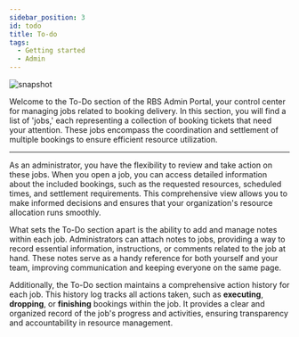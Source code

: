 ---
sidebar_position: 3
id: todo
title: To-do
tags:
  - Getting started
  - Admin
---



<BrowserWindow url={url}>

![snapshot](/assets/admin/todo.png)

</BrowserWindow>

Welcome to the To-Do section of the RBS Admin Portal, your control center for managing jobs related to booking delivery. In this section, you will find a list of 'jobs,' each representing a collection of booking tickets that need your attention. These jobs encompass the coordination and settlement of multiple bookings to ensure efficient resource utilization.

---

As an administrator, you have the flexibility to review and take action on these jobs. When you open a job, you can access detailed information about the included bookings, such as the requested resources, scheduled times, and settlement requirements. This comprehensive view allows you to make informed decisions and ensures that your organization's resource allocation runs smoothly.

What sets the To-Do section apart is the ability to add and manage notes within each job. Administrators can attach notes to jobs, providing a way to record essential information, instructions, or comments related to the job at hand. These notes serve as a handy reference for both yourself and your team, improving communication and keeping everyone on the same page.

Additionally, the To-Do section maintains a comprehensive action history for each job. This history log tracks all actions taken, such as **executing**, **dropping**, or **finishing** bookings within the job. It provides a clear and organized record of the job's progress and activities, ensuring transparency and accountability in resource management.
